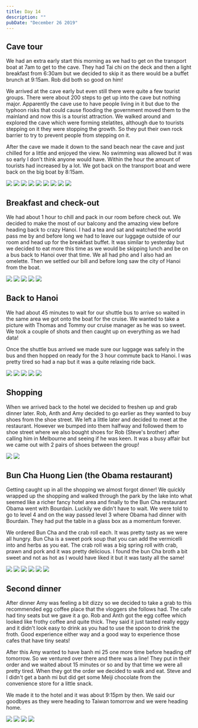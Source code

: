 ```yaml
---
title: Day 14
description: ""
pubDate: "December 26 2019"
---
```



## Cave tour

We had an extra early start this morning as we had to get on the transport boat at 7am to get to the cave. They had Tai chi on the deck and then a light breakfast from 6:30am but we decided to skip it as there would be a buffet brunch at 9:15am. Rob did both so good on him!

We arrived at the cave early but even still there were quite a few tourist groups. There were about 200 steps to get up into the cave but nothing major. Apparently the cave use to have people living in it but due to the typhoon risks that could cause flooding the government moved them to the mainland and now this is a tourist attraction. We walked around and explored the cave which were forming stelatites, although due to tourists stepping on it they were stopping the growth. So they put their own rock barrier to try to prevent people from stepping on it.

After the cave we made it down to the sand beach near the cave and just chilled for a little and enjoyed the view. No swimming was allowed but it was so early I don't think anyone would have. Within the hour the amount of tourists had increased by a lot. We got back on the transport boat and were back on the big boat by 8:15am.

<Grid>
  <Img src="2019-taiwan-vietnam/20a3958f75ee49cd99620abd93da72b4.jpg" />
  <Img src="2019-taiwan-vietnam/a2b9c4f3ca194e0dbda2e94be0761a28.jpg" />
  <Img src="2019-taiwan-vietnam/e5f3e820980b4cbea52ad56100cfd1cf.jpg" />
  <Img src="2019-taiwan-vietnam/da62e13d1b834a52ba17e21e768a968b.jpg" />
  <Img src="2019-taiwan-vietnam/080c537256434fc8904cc2f00f5b44b3.jpg" />
  <Img src="2019-taiwan-vietnam/36b8aa96636b4435980995fa42565009.jpg" />
  <Img src="2019-taiwan-vietnam/d541f8781e3e4de8b3c1b54725b481ee.jpg" />
  <Img src="2019-taiwan-vietnam/913298f3de764bef8e3fdb8fbf1b87c5.jpg" />
  <Img src="2019-taiwan-vietnam/ad3e5c76f2b74ae799f5f98c2e79d300.jpg" />
</Grid>

## Breakfast and check-out

We had about 1 hour to chill and pack in our room before check out. We decided to make the most of our balcony and the amazing view before heading back to crazy Hanoi. I had a tea and sat and watched the world pass me by and before long we had to leave our luggage outside of our room and head up for the breakfast buffet. It was similar to yesterday but we decided to eat more this time as we would be skipping lunch and be on a bus back to Hanoi over that time. We all had pho and I also had an omelette. Then we settled our bill and before long saw the city of Hanoi from the boat.

<Grid>
  <Img src="2019-taiwan-vietnam/2021c82f830545f2ad6925f837fe22be.jpg" />
  <Img src="2019-taiwan-vietnam/40e9aee6793940e893d9507297e86297.jpg" />
  <Img src="2019-taiwan-vietnam/3084bf2cad2c42489a27b7b4e27577f5.jpg" />
  <Img src="2019-taiwan-vietnam/5e0dc4bf23804a2ea320c1e7f36d533c.jpg" />
  <Img src="2019-taiwan-vietnam/ad42d7939f894249a21a09e1c681e9ac.jpg" />
</Grid>

## Back to Hanoi

We had about 45 minutes to wait for our shuttle bus to arrive so waited in the same area we got onto the boat for the cruise. We wanted to take a picture with Thomas and Tommy our cruise manager as he was so sweet. We took a couple of shots and then caught up on everything as we had data!

Once the shuttle bus arrived we made sure our luggage was safely in the bus and then hopped on ready for the 3 hour commute back to Hanoi. I was pretty tired so had a nap but it was a quite relaxing ride back.

<Grid>
  <Img src="2019-taiwan-vietnam/eacf16b69f6644c987faf895ccd505de.jpg" />
  <Img src="2019-taiwan-vietnam/108083d68697457e97d85113cb94319b.jpg" />
  <Img src="2019-taiwan-vietnam/2714d607830d4b2a9855da9b04d32c28.jpg" />
  <Img src="2019-taiwan-vietnam/b4ea4cb903ac48b0a0d9d9b3399b7ba8.jpg" />
  <Img src="2019-taiwan-vietnam/64471ef6c8e441119eb3264502419078.jpg" />
</Grid>

## Shopping

When we arrived back to the hotel we decided to freshen up and grab dinner later. Rob, Anth and Amy decided to go earlier as they wanted to buy shoes from the shoe street. We left a little later and decided to meet at the restaurant. However we bumped into them halfway and followed them to shoe street where we also bought shoes for Rob (Steve's brother) after calling him in Melbourne and seeing if he was keen. It was a busy affair but we came out with 2 pairs of shoes between the group!

<Grid>
  <Img src="2019-taiwan-vietnam/913f7dd1fff4461293c78231773d0680.jpg" />
  <Img src="2019-taiwan-vietnam/ffacd7c7a06b47d1a9e8d055ad40886c.jpg" />
</Grid>

## Bun Cha Huong Lien (the Obama restaurant)

Getting caught up in all the shopping we almost forgot dinner! We quickly wrapped up the shopping and walked through the park by the lake into what seemed like a richer fancy hotel area and finally to the Bun Cha restaurant Obama went with Bourdain. Luckily we didn't have to wait. We were told to go to level 4 and on the way passed level 3 where Obama had dinner with Bourdain. They had put the table in a glass box as a momentum forever.

We ordered Bun Cha and the crab roll each. It was pretty tasty as we were all hungry. Bun Cha is a sweet pork soup that you can add the vermicelli into and herbs as you eat. The crab roll was a big spring roll with crab, prawn and pork and it was pretty delicious. I found the bun Cha broth a bit sweet and not as hot as I would have liked it but it was tasty all the same!

<Grid>
  <Img src="2019-taiwan-vietnam/e2fae7e7ae8a48d0b6dccaee54a52944.jpg" />
  <Img src="2019-taiwan-vietnam/d387bb01bace413d822f0190ad7705e1.jpg" />
  <Img src="2019-taiwan-vietnam/6d72d9238b0a49bc991c05f71e315119.jpg" />
  <Img src="2019-taiwan-vietnam/8fa48590e66c4e9a8abc0aea2db4593b.jpg" />
  <Img src="2019-taiwan-vietnam/dfc390b80ffc4d54a6506531a7770d49.jpg" />
  <Img src="2019-taiwan-vietnam/000d4301934942a892a656d38921a8ed.jpg" />
</Grid>

## Second dinner

After dinner Amy was feeling a bit dizzy so we decided to take a grab to this recommended egg coffee place that the vloggers she follows had. The cafe had tiny seats but we gave it a go. Rob and Anth got the egg coffee which looked like frothy coffee and quite thick. They said it just tasted really eggy and it didn't look easy to drink as you had to use the spoon to drink the froth. Good experience either way and a good way to experience those cafes that have tiny seats!

After this Amy wanted to have banh mi 25 one more time before heading off tomorrow. So we ventured over there and there was a line! They put in their order and we waited about 15 minutes or so and by that time we were all pretty tired. When they got the order we decided to walk and eat. Steve and I didn't get a banh mi but did get some Meiji chocolate from the convenience store for a little snack.

We made it to the hotel and it was about 9:15pm by then. We said our goodbyes as they were heading to Taiwan tomorrow and we were heading home.

<Grid>
  <Img src="2019-taiwan-vietnam/4a558905e04242d0ba16d8502d5cbbad.jpg" />
  <Img src="2019-taiwan-vietnam/1be5ec302733460f9735a5a5c8225054.jpg" />
  <Img src="2019-taiwan-vietnam/f78e0debe8744d42ade32d863651a1a9.jpg" />
  <Img src="2019-taiwan-vietnam/a93c2662a1614ef2a68c264a56458ab2.jpg" />
</Grid>
